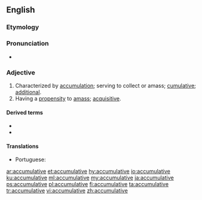 ==English==

===Etymology===
{{suffix|accumulate|ive|lang=en}}

===Pronunciation===
* {{a|US}} {{IPA|/ə.ˈkjum.jə.ˌleɪ.tɪv/|/ə.ˈkjum.jə.ˌlə.tɪv/|lang=en}}

===Adjective===
{{en-adj}}

# Characterized by [[accumulation]]; serving to collect or amass; [[cumulative]]; [[additional]].
# Having a [[propensity]] to [[amass]]; [[acquisitive]].

====Derived terms====
* {{l|en|accumulatively}}
* {{l|en|accumulativeness}}

====Translations====
{{trans-top|serving to collect or amass}}
* Portuguese: {{t|pt|acumulativo}}
{{trans-mid}}
{{trans-bottom}}

[[ar:accumulative]]
[[et:accumulative]]
[[hy:accumulative]]
[[io:accumulative]]
[[ku:accumulative]]
[[ml:accumulative]]
[[my:accumulative]]
[[ja:accumulative]]
[[ps:accumulative]]
[[pl:accumulative]]
[[fi:accumulative]]
[[ta:accumulative]]
[[tr:accumulative]]
[[vi:accumulative]]
[[zh:accumulative]]